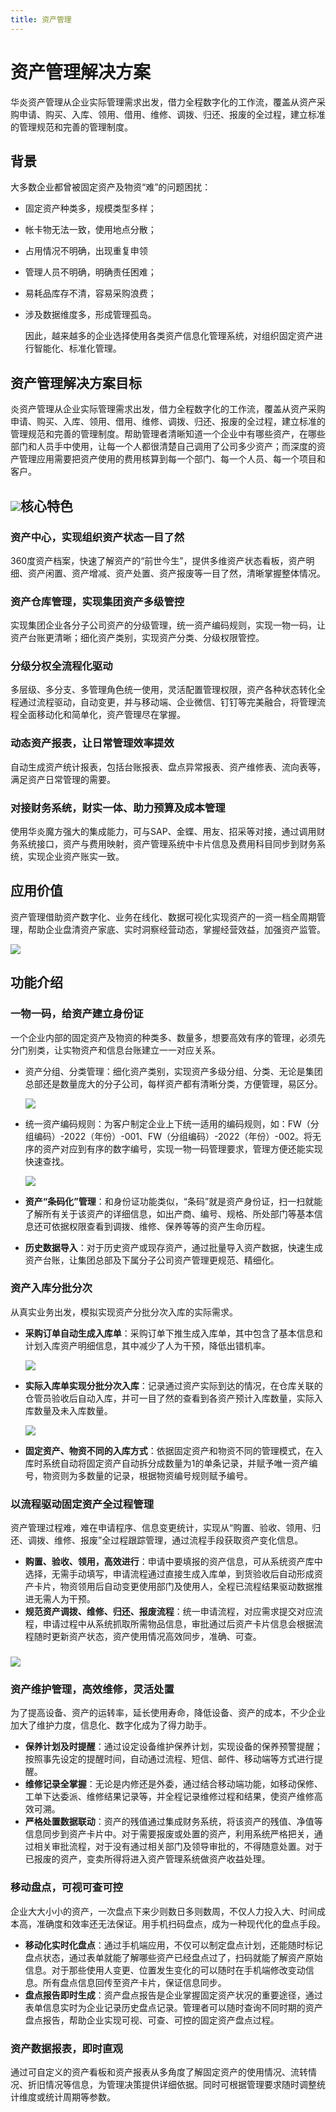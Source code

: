 ```yaml
---
title: 资产管理
---
```


# 资产管理解决方案

华炎资产管理从企业实际管理需求出发，借力全程数字化的工作流，覆盖从资产采购申请、购买、入库、领用、借用、维修、调拨、归还、报废的全过程，建立标准的管理规范和完善的管理制度。

## 背景

大多数企业都曾被固定资产及物资“难”的问题困扰：

* 固定资产种类多，规模类型多样；
* 帐卡物无法一致，使用地点分散；
* 占用情况不明确，出现重复申领
* 管理人员不明确，明确责任困难；
* 易耗品库存不清，容易采购浪费；
* 涉及数据维度多，形成管理孤岛。

  因此，越来越多的企业选择使用各类资产信息化管理系统，对组织固定资产进行智能化、标准化管理。

## 资产管理解决方案目标

炎资产管理从企业实际管理需求出发，借力全程数字化的工作流，覆盖从资产采购申请、购买、入库、领用、借用、维修、调拨、归还、报废的全过程，建立标准的管理规范和完善的管理制度。帮助管理者清晰知道一个企业中有哪些资产，在哪些部门和人员手中使用，让每一个人都很清楚自己调用了公司多少资产；而深度的资产管理应用需要把资产使用的费用核算到每一个部门、每一个人员、每一个项目和客户。

##  ![](https://console.steedos.cn/api/files/images/3FAYMGsicnpWWgc8Z)核心特色

### 资产中心，实现组织资产状态一目了然

360度资产档案，快速了解资产的“前世今生”，提供多维资产状态看板，资产明细、资产闲置、资产增减、资产处置、资产报废等一目了然，清晰掌握整体情况。

### 资产仓库管理，实现集团资产多级管控

实现集团企业各分子公司资产的分级管理，统一资产编码规则，实现一物一码，让资产台账更清晰；细化资产类别，实现资产分类、分级权限管控。

### 分级分权全流程化驱动

多层级、多分支、多管理角色统一使用，灵活配置管理权限，资产各种状态转化全程通过流程驱动，自动变更，并与移动端、企业微信、钉钉等完美融合，将管理流程全面移动化和简单化，资产管理尽在掌握。

### 动态资产报表，让日常管理效率提效

自动生成资产统计报表，包括台账报表、盘点异常报表、资产维修表、流向表等，满足资产日常管理的需要。

### 对接财务系统，财实一体、助力预算及成本管理

使用华炎魔方强大的集成能力，可与SAP、金蝶、用友、招采等对接，通过调用财务系统接口，资产与费用映射，资产管理系统中卡片信息及费用科目同步到财务系统，实现企业资产账实一致。

## 应用价值

资产管理借助资产数字化、业务在线化、数据可视化实现资产的一资一档全周期管理，帮助企业盘清资产家底、实时洞察经营动态，掌握经营效益，加强资产监管。

 ![](https://console.steedos.cn/api/files/images/Gs3r5pdjjMtuEcSxb)

## 功能介绍

### 一物一码，给资产建立身份证

一个企业内部的固定资产及物资的种类多、数量多，想要高效有序的管理，必须先分门别类，让实物资产和信息台账建立一一对应关系。

* 资产分组、分类管理：细化资产类别，实现资产多级分组、分类、无论是集团总部还是数量庞大的分子公司，每样资产都有清晰分类，方便管理，易区分。

   ![](https://console.steedos.cn/api/files/images/orbdDhrpZ5wFFGwms)
* 统一资产编码规则：为客户制定企业上下统一适用的编码规则，如：FW（分组编码）-2022（年份）-001、FW（分组编码）-2022（年份）-002。将无序的资产对应到有序的数字编号，实现一物一码管理要求，管理方便还能实现快速查找。

   ![](https://console.steedos.cn/api/files/images/5K4M2nderKgT9xK49)
* **资产“条码化”管理**：和身份证功能类似，“条码”就是资产身份证，扫一扫就能了解所有关于该资产的详细信息，如出产商、编号、规格、所处部门等基本信息还可依据权限查看到调拨、维修、保养等等的资产生命历程。
* **历史数据导入**：对于历史资产或现存资产，通过批量导入资产数据，快速生成资产台账，让集团总部及下属分子公司资产管理更规范、精细化。

### 资产入库分批分次

从真实业务出发，模拟实现资产分批分次入库的实际需求。

* **采购订单自动生成入库单**：采购订单下推生成入库单，其中包含了基本信息和计划入库资产明细信息，其中减少了人为干预，降低出错机率。

   ![](https://console.steedos.cn/api/files/images/qK8EE78brC4ExJKzz)
* **实际入库单实现分批分次入库**：记录通过资产实际到达的情况，在仓库关联的仓管员验收后自动入库，并可一目了然的查看到各资产预计入库数量，实际入库数量及未入库数量。

   ![](https://console.steedos.cn/api/files/images/BfCDuA7Lc4s2B2uyg)
* **固定资产、物资不同的入库方式**：依据固定资产和物资不同的管理模式，在入库时系统自动将固定资产自动拆分成数量为1的单条记录，并赋予唯一资产编号，物资则为多数量的记录，根据物资编号规则赋予编号。

### 以流程驱动固定资产全过程管理

资产管理过程难，难在申请程序、信息变更统计，实现从“购置、验收、领用、归还、调拨、维修、报废”全过程跟踪管理，通过流程手段获取资产变化信息。

* **购置、验收、领用，高效进行**：申请中要填报的资产信息，可从系统资产库中选择，无需手动填写，申请流程通过直接生成入库单，到货验收后自动形成资产卡片，物资领用后自动变更使用部门及使用人，全程已流程结果驱动数据推进无需人为干预。
* **规范资产调拨、维修、归还、报废流程**：统一申请流程，对应需求提交对应流程，申请过程中从系统抓取所需物品信息，审批通过后资产卡片信息会根据流程随时更新资产状态，资产使用情况高效同步，准确、可查。

###  ![](https://console.steedos.cn/api/files/images/u4PpYhvXfb9RC3CfK)

### 资产维护管理，高效维修，灵活处置

为了提高设备、资产的运转率，延长使用寿命，降低设备、资产的成本，不少企业加大了维护力度，信息化、数字化成为了得力助手。

* **保养计划及时提醒**：通过设定设备维护保养计划，实现设备的保养预警提醒；按照事先设定的提醒时间，自动通过流程、短信、邮件、移动端等方式进行提醒。
* **维修记录全掌握**：无论是内修还是外委，通过结合移动端功能，如移动保修、工单下达委派、维修结果记录等，并全程记录维修过程和结果，使资产维修高效可溯。
* **严格处置数据联动**：资产的残值通过集成财务系统，将该资产的残值、净值等信息同步到资产卡片中。对于需要报废或处置的资产，利用系统严格把关，通过相关审批流程，对于没有通过相关部门及领导审批的，不得随意处置。对于已报废的资产，变卖所得将进入资产管理系统做资产收益处理。

### 移动盘点，可视可查可控

企业大大小小的资产，一次盘点下来少则数日多则数周，不仅人力投入大、时间成本高，准确度和效率还无法保证。用手机扫码盘点，成为一种现代化的盘点手段。

* **移动化实时化盘点**：通过手机端应用，不仅可以制定盘点计划，还能随时标记盘点状态，通过表单就能了解哪些资产已经盘点过了，扫码就能了解资产原始信息。对于那些使用人变更、位置发生变化的可以随时在手机端修改变动信息。所有盘点信息回传至资产卡片，保证信息同步。
* **盘点报告即时生成**：资产盘点报告是企业掌握固定资产状况的重要途径，通过表单信息实时为企业记录历史盘点记录。管理者可以随时查询不同时期的资产盘点报告，帮助企业实现可视、可查、可控的固定资产盘点过程。

### 资产数据报表，即时直观

通过可自定义的资产看板和资产报表从多角度了解固定资产的使用情况、流转情况、折旧情况等信息，为管理决策提供详细依据。同时可根据管理要求随时调整统计维度或统计周期等参数。